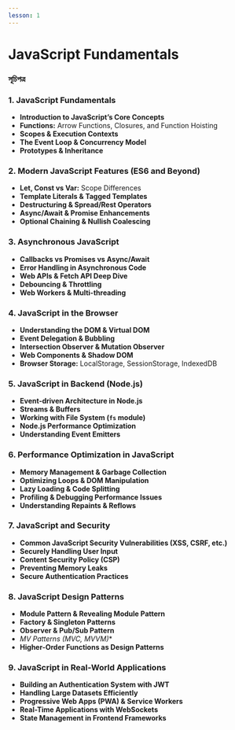 ```yaml
---
lesson: 1
---
```


# JavaScript Fundamentals

### সূচিপত্র 



### 1. JavaScript Fundamentals 
- **Introduction to JavaScript’s Core Concepts**
- **Functions:** Arrow Functions, Closures, and Function Hoisting
- **Scopes & Execution Contexts**
- **The Event Loop & Concurrency Model**
- **Prototypes & Inheritance**

### 2. Modern JavaScript Features (ES6 and Beyond)
- **Let, Const vs Var:** Scope Differences
- **Template Literals & Tagged Templates**
- **Destructuring & Spread/Rest Operators**
- **Async/Await & Promise Enhancements**
- **Optional Chaining & Nullish Coalescing**

### 3. Asynchronous JavaScript
- **Callbacks vs Promises vs Async/Await**
- **Error Handling in Asynchronous Code**
- **Web APIs & Fetch API Deep Dive**
- **Debouncing & Throttling**
- **Web Workers & Multi-threading**

### 4. JavaScript in the Browser
- **Understanding the DOM & Virtual DOM**
- **Event Delegation & Bubbling**
- **Intersection Observer & Mutation Observer**
- **Web Components & Shadow DOM**
- **Browser Storage:** LocalStorage, SessionStorage, IndexedDB

### 5. JavaScript in Backend (Node.js)
- **Event-driven Architecture in Node.js**
- **Streams & Buffers**
- **Working with File System (`fs` module)**
- **Node.js Performance Optimization**
- **Understanding Event Emitters**

### 6. Performance Optimization in JavaScript
- **Memory Management & Garbage Collection**
- **Optimizing Loops & DOM Manipulation**
- **Lazy Loading & Code Splitting**
- **Profiling & Debugging Performance Issues**
- **Understanding Repaints & Reflows**

### 7. JavaScript and Security
- **Common JavaScript Security Vulnerabilities (XSS, CSRF, etc.)**
- **Securely Handling User Input**
- **Content Security Policy (CSP)**
- **Preventing Memory Leaks**
- **Secure Authentication Practices**

### 8. JavaScript Design Patterns
- **Module Pattern & Revealing Module Pattern**
- **Factory & Singleton Patterns**
- **Observer & Pub/Sub Pattern**
- **MV* Patterns (MVC, MVVM)**
- **Higher-Order Functions as Design Patterns**

### 9. JavaScript in Real-World Applications
- **Building an Authentication System with JWT**
- **Handling Large Datasets Efficiently**
- **Progressive Web Apps (PWA) & Service Workers**
- **Real-Time Applications with WebSockets**
- **State Management in Frontend Frameworks**
